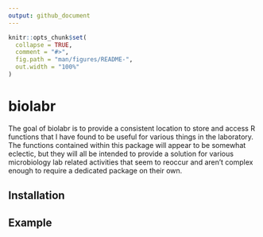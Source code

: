 ```yaml
---
output: github_document
---
```


<!-- README.md is generated from README.Rmd. Please edit that file -->

```r
knitr::opts_chunk$set(
  collapse = TRUE,
  comment = "#>",
  fig.path = "man/figures/README-",
  out.width = "100%"
)
```

# biolabr

<!-- badges: start -->
<!-- badges: end -->

The goal of biolabr is to provide a consistent location to store and access R functions that I have found to be useful for various things in the laboratory. The functions contained within this package will appear to be somewhat eclectic, but they will all be intended to provide a solution for various microbiology lab related activities that seem to reoccur and aren't complex enough to require a dedicated package on their own. 

## Installation


## Example



